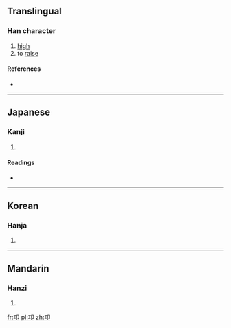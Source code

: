 ==Translingual==

===Han character===
{{Han char|rn=26|rad=卩|as=03|sn=5|four=|canj=一尸中 (MSL)|ids=⿰[[工]][[卩]]}}

# [[high]]
# to [[raise]]

====References====
* {{Han ref|kx=0159.030|dkj=02845|dj=0363.130|hdz=10311.030|uh=536D|ud=21357}}

----

==Japanese==

===Kanji===
{{ja-kanji|grade=|rs=卩03}}

# {{defn|lang=ja|sort=卩03}}

====Readings====
* {{ja-readings|on=[[きょう]] (kyō)|kun=}}

----

==Korean==

===Hanja===
{{ko-hanja|hangeul=공|rv=gong|mr=kong}}

# {{defn|lang=ko|sort=卩03}}

----

==Mandarin==

===Hanzi===
{{cmn-hanzi|pin=[[qióng]] ([[qiong2]]), [[wéi]] ([[wei2]])|wg=ch'iung<sup>2</sup>, wei<sup>2</sup>}}

# {{defn|lang=cmn|sort=卩03}}

[[fr:卭]]
[[pl:卭]]
[[zh:卭]]
